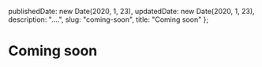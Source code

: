 
  publishedDate: new Date(2020, 1, 23),
  updatedDate: new Date(2020, 1, 23),
  description: "....",
  slug: "coming-soon",
  title: "Coming soon"
};


# Coming soon
